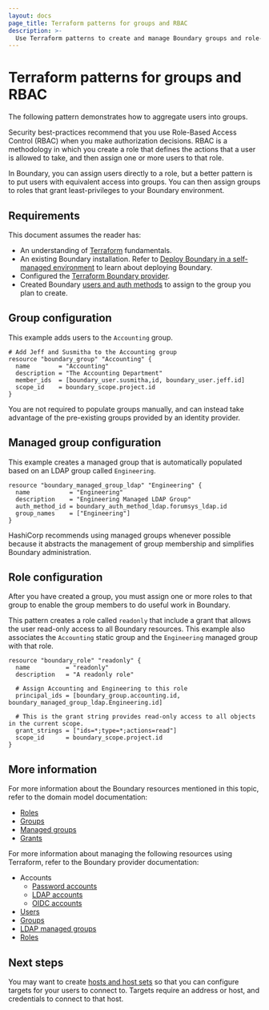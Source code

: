 ```yaml
---
layout: docs
page_title: Terraform patterns for groups and RBAC
description: >-
  Use Terraform patterns to create and manage Boundary groups and role-based access control (RBAC). Learn how to add users to managed groups and assign roles.
---
```


# Terraform patterns for groups and RBAC

The following pattern demonstrates how to aggregate users into groups.

Security best-practices recommend that you use Role-Based Access Control (RBAC) when you make authorization decisions. RBAC is a methodology in which you create a role that defines the actions that a user is allowed to take, and then assign one or more users to that role.

In Boundary, you can assign users directly to a role, but a better pattern is to put users with equivalent access into groups. You can then assign groups to roles that grant least-privileges to your Boundary environment.

## Requirements

This document assumes the reader has:

- An understanding of [Terraform](/terraform/docs) fundamentals.
- An existing Boundary installation. Refer to [Deploy Boundary in a self-managed environment](/boundary/docs/deploy/self-managed) to learn about deploying Boundary.
- Configured the [Terraform Boundary provider](/boundary/docs/deploy/terraform-patterns/#terraform-provider-configuration).
- Created Boundary [users and auth methods](/boundary/docs/deploy/terraform-patterns/terraform-users-and-auth-methods) to assign to the group you plan to create.

## Group configuration

This example adds users to the `Accounting` group.

```hcl
# Add Jeff and Susmitha to the Accounting group
resource "boundary_group" "Accounting" {
  name        = "Accounting"
  description = "The Accounting Department"
  member_ids  = [boundary_user.susmitha,id, boundary_user.jeff.id]
  scope_id    = boundary_scope.project.id
}
```

You are not required to populate groups manually, and can instead take advantage of the pre-existing groups provided by an identity provider.

## Managed group configuration

This example creates a managed group that is automatically populated based on an LDAP group called `Engineering`.

```hcl
resource "boundary_managed_group_ldap" "Engineering" {
  name           = "Engineering"
  description    = "Engineering Managed LDAP Group"
  auth_method_id = boundary_auth_method_ldap.forumsys_ldap.id
  group_names    = ["Engineering"]
}
```

HashiCorp recommends using managed groups whenever possible because it abstracts the management of group membership and simplifies Boundary administration.

## Role configuration

After you have created a group, you must assign one or more roles to that group to enable the group members to do useful work in Boundary.

This pattern creates a role called `readonly` that include a grant
that allows the user read-only access to all Boundary resources. This example also associates the `Accounting` static group and the `Engineering` managed group with that role.

```hcp
resource "boundary_role" "readonly" {
  name          = "readonly"
  description   = "A readonly role"

  # Assign Accounting and Engineering to this role
  principal_ids = [boundary_group.accounting.id, boundary_managed_group_ldap.Engineering.id]

  # This is the grant string provides read-only access to all objects in the current scope.
  grant_strings = ["ids=*;type=*;actions=read"]
  scope_id      = boundary_scope.project.id
}
```

## More information

For more information about the Boundary resources mentioned in this topic, refer to the domain model documentation:

- [Roles](/boundary/docs/domain-model/roles)
- [Groups](/boundary/docs/domain-model/groups)
- [Managed groups](/boundary/docs/domain-model/managed-groups)
- [Grants](/boundary/docs/rbac#grant-strings)

For more information about managing the following resources using Terraform, refer to the Boundary provider documentation:

- Accounts
    - [Password accounts](https://registry.terraform.io/providers/hashicorp/boundary/latest/docs/resources/account_password/)
    - [LDAP accounts](https://registry.terraform.io/providers/hashicorp/boundary/latest/docs/resources/account_ldap/)
    - [OIDC accounts](https://registry.terraform.io/providers/hashicorp/boundary/latest/docs/resources/account_oidc/)
- [Users](https://registry.terraform.io/providers/hashicorp/boundary/latest/docs/resources/user/)
- [Groups](https://registry.terraform.io/providers/hashicorp/boundary/latest/docs/resources/group/)
- [LDAP managed groups](https://registry.terraform.io/providers/hashicorp/boundary/latest/docs/resources/managed_group_ldap/)
- [Roles](https://registry.terraform.io/providers/hashicorp/boundary/latest/docs/resources/role/)

## Next steps

You may want to create [hosts and host sets](/boundary/docs/deploy/terraform-patterns/terraform-hosts-and-host-management) so that you can configure targets for your users to connect to.
Targets require an address or host, and credentials to connect to that host.